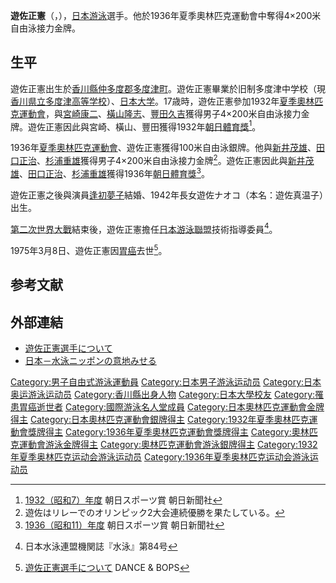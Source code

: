 {{Infobox sportsperson
|name= 遊佐正憲
|image=Shigeo Arai and Masanori Yusa 1936.jpg
|image_size     =260px
|caption = 遊佐正憲（右邊）與[[新井茂雄|新井茂雄]]（左邊）
|birth_date = 1915年1月20日
|death_date = 1975年3月8日
|birth_place = {{flag|大日本帝国}}[[香川縣|香川縣]][[仲多度郡|仲多度郡]][[多度津町|多度津町]]
|death_place = {{JPN}}[[東京都|東京都]]
|height = 
|weight = 
|sport=游泳
|club= 
|alma_mater=[[日本大學|日本大學]]
|show-medals = yes
|medaltemplates = 
{{MedalCountry | {{JPN}} }}
{{MedalCompetition|[[夏季奧林匹克運動會|夏季奧林匹克運動會]]}}
{{MedalGold|[[1932年夏季奧林匹克運動會|1932年洛杉磯]]|4×200米自由泳接力}}
{{MedalGold| [[1936年夏季奧林匹克運動會|1936年柏林]] |4×200米自由泳接力}}
{{MedalSilver|[[1936年夏季奧林匹克運動會|1936年柏林]]|100米自由泳接力}}
}}

'''遊佐正憲'''（{{jpn|j=遊佐 正憲|hg=ゆさ まさのり|rm=Yusa Masanori}}，{{bd|1915年|1月20日|1975年|3月8日}}），[[日本|日本]][[游泳|游泳]]選手。他於1936年夏季奧林匹克運動會中奪得4×200米自由泳接力金牌。

== 生平 ==
遊佐正憲出生於[[香川縣|香川縣]][[仲多度郡|仲多度郡]][[多度津町|多度津町]]。遊佐正憲畢業於旧制多度津中学校（現[[香川県立多度津高等学校|香川県立多度津高等学校]]）、[[日本大学|日本大学]]。17歳時，遊佐正憲參加1932年[[夏季奧林匹克運動會|夏季奧林匹克運動會]]，與[[宮崎康二|宮崎康二]]、[[橫山隆志|橫山隆志]]、[[豐田久吉|豐田久吉]]獲得男子4×200米自由泳接力金牌。遊佐正憲因此與宮崎、橫山、豐田獲得1932年[[朝日體育獎|朝日體育獎]]<ref>[http://www.asahi.com/shimbun/award/sports/index2.html 1932（昭和7）年度] {{Wayback|url=http://www.asahi.com/shimbun/award/sports/index2.html |date=20160311070619 }} 朝日スポーツ賞 朝日新聞社</ref>。

1936年[[夏季奧林匹克運動會|夏季奧林匹克運動會]]、遊佐正憲獲得100米自由泳銀牌。他與[[新井茂雄|新井茂雄]]、[[田口正治|田口正治]]、[[杉浦重雄|杉浦重雄]]獲得男子4×200米自由泳接力金牌<ref>遊佐はリレーでのオリンピック2大会連続優勝を果たしている。</ref>。遊佐正憲因此與[[新井茂雄|新井茂雄]]、[[田口正治|田口正治]]、[[杉浦重雄|杉浦重雄]]獲得1936年[[朝日體育獎|朝日體育獎]]<ref>[http://www.asahi.com/shimbun/award/sports/index2.html 1936（昭和11）年度] {{Wayback|url=http://www.asahi.com/shimbun/award/sports/index2.html |date=20160311070619 }} 朝日スポーツ賞 朝日新聞社</ref>。

遊佐正憲之後與演員[[逢初夢子|逢初夢子]]結婚、1942年長女遊佐ナオコ（本名：遊佐真温子）出生。

[[第二次世界大戰|第二次世界大戰]]結束後，遊佐正憲擔任[[日本游泳聯盟|日本游泳聯盟]]技術指導委員<ref>{{PDFLink|[http://www.swim.or.jp/magazine/download/84.pdf 冬季合宿練習報告]}} 日本水泳連盟機関誌『水泳』第84号</ref>。

1975年3月8日、遊佐正憲因[[胃癌|胃癌]]去世<ref>[http://www.geocities.co.jp/Hollywood-Studio/2242/yusa.htm 遊佐正憲選手について] {{Wayback|url=http://www.geocities.co.jp/Hollywood-Studio/2242/yusa.htm |date=20150924043044 }} DANCE & BOPS</ref>。

== 参考文献 ==
{{Reflist|30em}}

== 外部連結 ==
* [https://web.archive.org/web/20150924043044/http://www.geocities.co.jp/Hollywood-Studio/2242/yusa.htm 遊佐正憲選手について]
* [https://web.archive.org/web/20081014093400/http://www.sanspo.com/beijing2008/history/gold/12.html 日本－水泳ニッポンの意地みせる]

{{奥运会男子4×200米自由泳接力比赛冠军}}

{{Authority control}}
{{DEFAULTSORT:Yusa, Masanori}}
[[Category:男子自由式游泳運動員|Category:男子自由式游泳運動員]]
[[Category:日本男子游泳运动员|Category:日本男子游泳运动员]]
[[Category:日本奥运游泳运动员|Category:日本奥运游泳运动员]]
[[Category:香川縣出身人物|Category:香川縣出身人物]]
[[Category:日本大學校友|Category:日本大學校友]]
[[Category:罹患胃癌逝世者|Category:罹患胃癌逝世者]]
[[Category:國際游泳名人堂成員|Category:國際游泳名人堂成員]]
[[Category:日本奧林匹克運動會金牌得主|Category:日本奧林匹克運動會金牌得主]]
[[Category:日本奧林匹克運動會銀牌得主|Category:日本奧林匹克運動會銀牌得主]]
[[Category:1932年夏季奧林匹克運動會獎牌得主|Category:1932年夏季奧林匹克運動會獎牌得主]]
[[Category:1936年夏季奧林匹克運動會獎牌得主|Category:1936年夏季奧林匹克運動會獎牌得主]]
[[Category:奧林匹克運動會游泳金牌得主|Category:奧林匹克運動會游泳金牌得主]]
[[Category:奧林匹克運動會游泳銀牌得主|Category:奧林匹克運動會游泳銀牌得主]]
[[Category:1932年夏季奥林匹克运动会游泳运动员|Category:1932年夏季奥林匹克运动会游泳运动员]]
[[Category:1936年夏季奥林匹克运动会游泳运动员|Category:1936年夏季奥林匹克运动会游泳运动员]]